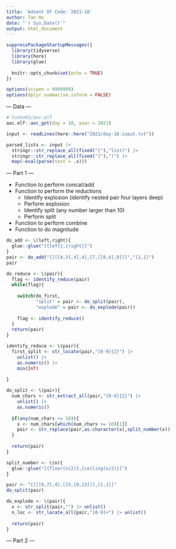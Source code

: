 ```yaml
---
title: 'Advent Of Code: 2021-18'
author: Tan Ho
date: "`r Sys.Date()`"
output: html_document
---
```


```r
suppressPackageStartupMessages({
  library(tidyverse)
  library(here)
  library(glue)
  
  knitr::opts_chunk$set(echo = TRUE)
})

options(scipen = 9999999)
options(dplyr.summarise.inform = FALSE)
```

--- Data ---

```r
# tanho63/aoc.elf
aoc.elf::aoc_get(day = 18, year = 2021)
```

```r
input <- readLines(here::here("2021/day-18-input.txt"))

parsed_lists <- input |> 
  stringr::str_replace_all(fixed("["),"list(") |> 
  stringr::str_replace_all(fixed("]"),")") |> 
  map(~eval(parse(text = .x)))

```

--- Part 1 ---

- Function to perform concat/add
- Function to perform the reductions
  - Identify explosion (identify nested pair four layers deep)
  - Perform explosion
  - Identify split (any number larger than 10)
  - Perform split
- Function to perform combine
- Function to do magnitude

```r
do_add <- \(left,right){
  glue::glue("[{left},{right}]")
}
pair <- do_add("[[[[4,3],4],4],[7,[[8,4],9]]]","[1,1]")
pair
```

```r
do_reduce <- \(pair){
  flag <- identify_reduce(pair)
  while(flag){
    
    switch(do_first,
           "split" = pair <- do_split(pair),
           "explode" = pair <- do_explode(pair))
    
    flag <- identify_reduce()
  }
  return(pair)
}
```
```r
identify_reduce <- \(pair){
  first_split <- str_locate(pair,"[0-9]{2}") |> 
    unlist() |> 
    as.numeric() |> 
    min(Inf)
  
}
```

```r
do_split <- \(pair){
  num_chars <- str_extract_all(pair,"[0-9]{2}") |> 
    unlist() |> 
    as.numeric()
  
  if(any(num_chars >= 10)){
    x <- num_chars[which(num_chars >= 10)[1]]
    pair <- str_replace(pair,as.character(x),split_number(x))
  }
  
  return(pair)
}

split_number <- \(n){
  glue::glue("[{floor(n/2)},{ceiling(n/2)}]")
}

pair <- "[[[[0,7],4],[15,[0,13]]],[1,1]]"
do_split(pair)
```
```r
do_explode <- \(pair){
  v <- str_split(pair,"") |> unlist()
  n_loc <- str_locate_all(pair,"[0-9]+") |> unlist()
  
  return(pair)
}
```

--- Part 2 ---

```r

```

